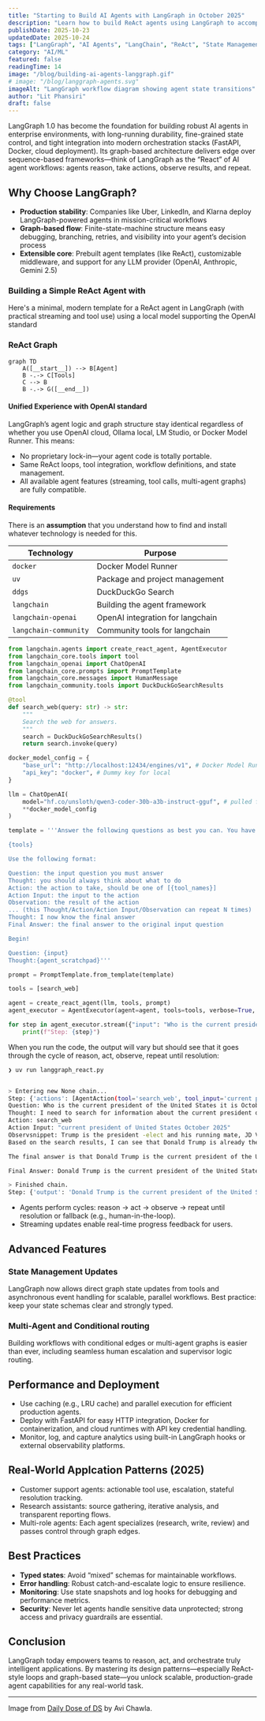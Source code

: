 ```yaml
---
title: "Starting to Build AI Agents with LangGraph in October 2025"
description: "Learn how to build ReAct agents using LangGraph to accomplish complex reasoning tasks."
publishDate: 2025-10-23
updatedDate: 2025-10-24
tags: ["LangGraph", "AI Agents", "LangChain", "ReAct", "State Management"]
category: "AI/ML"
featured: false
readingTime: 14
image: "/blog/building-ai-agents-langgraph.gif"
# image: "/blog/langgraph-agents.svg"
imageAlt: "LangGraph workflow diagram showing agent state transitions"
author: "Lit Phansiri"
draft: false
---
```


LangGraph 1.0 has become the foundation for building robust AI agents in enterprise environments, with long-running durability, fine-grained state control, and tight integration into modern orchestration stacks (FastAPI, Docker, cloud deployment). Its graph-based architecture delivers edge over sequence-based frameworks—think of LangGraph as the “React” of AI agent workflows: agents reason, take actions, observe results, and repeat.

## Why Choose LangGraph?

- **Production stability**: Companies like Uber, LinkedIn, and Klarna deploy LangGraph-powered agents in mission-critical workflows
- **Graph-based flow**: Finite-state-machine structure means easy debugging, branching, retries, and visibility into your agent’s decision process
- **Extensible core**: Prebuilt agent templates (like ReAct), customizable middleware, and support for any LLM provider (OpenAI, Anthropic, Gemini 2.5)

### Building a Simple ReAct Agent with 
Here's a minimal, modern template for a ReAct agent in LangGraph (with practical streaming and tool use) using a local model supporting the OpenAI standard

### ReAct Graph
```mermaid
graph TD
    A([__start__]) --> B[Agent]
    B -.-> C[Tools]
    C --> B
    B -.-> G([__end__])
```

#### Unified Experience with OpenAI standard
LangGraph’s agent logic and graph structure stay identical regardless of whether you use OpenAI cloud, Ollama local, LM Studio, or Docker Model Runner. This means:
* No proprietary lock-in—your agent code is totally portable.
* Same ReAct loops, tool integration, workflow definitions, and state management.
* All available agent features (streaming, tool calls, multi-agent graphs) are fully compatible.

#### Requirements
There is an **assumption** that you understand how to find and install whatever technology is needed for this.

| Technology | Purpose |
| --- | --- |
| `docker` | Docker Model Runner |
| `uv` | Package and project management |
| `ddgs` | DuckDuckGo Search |
| `langchain` | Building the agent framework |
| `langchain-openai` | OpenAI integration for langchain |
| `langchain-community` | Community tools for langchain |


```python
from langchain.agents import create_react_agent, AgentExecutor
from langchain_core.tools import tool
from langchain_openai import ChatOpenAI
from langchain_core.prompts import PromptTemplate
from langchain_core.messages import HumanMessage
from langchain_community.tools import DuckDuckGoSearchResults

@tool
def search_web(query: str) -> str:
    """
    Search the web for answers.
    """
    search = DuckDuckGoSearchResults()
    return search.invoke(query)

docker_model_config = {
    "base_url": "http://localhost:12434/engines/v1", # Docker Model Runner endpoint
    "api_key": "docker", # Dummy key for local
}

llm = ChatOpenAI(
    model="hf.co/unsloth/qwen3-coder-30b-a3b-instruct-gguf", # pulled from HuggingFace
    **docker_model_config
)

template = '''Answer the following questions as best you can. You have access to the following tools:

{tools}

Use the following format:

Question: the input question you must answer
Thought: you should always think about what to do
Action: the action to take, should be one of [{tool_names}]
Action Input: the input to the action
Observation: the result of the action
... (this Thought/Action/Action Input/Observation can repeat N times)
Thought: I now know the final answer
Final Answer: the final answer to the original input question

Begin!

Question: {input}
Thought:{agent_scratchpad}'''

prompt = PromptTemplate.from_template(template)

tools = [search_web]

agent = create_react_agent(llm, tools, prompt)
agent_executor = AgentExecutor(agent=agent, tools=tools, verbose=True, handle_parsing_errors=True)

for step in agent_executor.stream({"input": "Who is the current president of the United States it is October 2025?"}):
    print(f"Step: {step}")
```

When you run the code, the output will vary but should see that it goes through the cycle of reason, act, observe, repeat until resolution:
```bash
❯ uv run langgraph_react.py 


> Entering new None chain...
Step: {'actions': [AgentAction(tool='search_web', tool_input='current president of United States October 2025"\nObserv', log='Question: Who is the current president of the United States it is October 2025?\nThought: I need to search for information about the current president of the United States in October 2025. Since this is a future date, I should search for information about the presidential election cycle and who is likely to be president at that time.\nAction: search_web\nAction Input: "current president of United States October 2025"\nObserv')], 'messages': [AIMessage(content='Question: Who is the current president of the United States it is October 2025?\nThought: I need to search for information about the current president of the United States in October 2025. Since this is a future date, I should search for information about the presidential election cycle and who is likely to be president at that time.\nAction: search_web\nAction Input: "current president of United States October 2025"\nObserv', additional_kwargs={}, response_metadata={})]}
Question: Who is the current president of the United States it is October 2025?
Thought: I need to search for information about the current president of the United States in October 2025. Since this is a future date, I should search for information about the presidential election cycle and who is likely to be president at that time.
Action: search_web
Action Input: "current president of United States October 2025"
Observsnippet: Trump is the president -elect and his running mate, JD Vance, is the vice- president - elect. Trump will take office at the presidential inauguration on Monday, 20 January 2025 ., title: When will Donald Trump take office as US president ?, link: https://www.bbc.com/news/articles/cde7ng85jwgo, snippet: EADaily, October 23rd, 2025 . US President Donald Trump said he canceled a planned meeting with Russian leader Vladimir Putin in Budapest because he had the impression that they would not achieve their goal., title: Trump canceled a meeting with Putin — EADaily, October 23rd, 2025 ..., link: https://eadaily.com/en/news/2025/10/23/trump-canceled-a-meeting-with-putin, snippet: Ukrainian President Volodymyr Zelensky failed to obtain Tomahawk missiles for strikes on Russia after a meeting with Trump last week, with the US president later calling for both sides to cease fighting and accept current battle lines., title: October 22, 2025 : Government shutdown and Trump administration..., link: https://edition.cnn.com/politics/live-news/trump-government-shutdown-news-10-22-25?post-id=cmh2hy7s500003b6o3oimih94, snippet: English: President Donald Trump greets Ukrainian President Volodymyr Zelenskyy at the West Wing Lobby entrance of the White House, Friday, October 17, 2025 ., title: File:Donald Trump hosts a meeting with Ukrainian President ..., link: https://commons.wikimedia.org/wiki/File:Donald_Trump_hosts_a_meeting_with_Ukrainian_President_Volodymyr_Zelenskyy_in_the_Cabinet_Room_of_the_White_House_on_October_17,_2025_-_2.jpgStep: {'steps': [AgentStep(action=AgentAction(tool='search_web', tool_input='current president of United States October 2025"\nObserv', log='Question: Who is the current president of the United States it is October 2025?\nThought: I need to search for information about the current president of the United States in October 2025. Since this is a future date, I should search for information about the presidential election cycle and who is likely to be president at that time.\nAction: search_web\nAction Input: "current president of United States October 2025"\nObserv'), observation='snippet: Trump is the president -elect and his running mate, JD Vance, is the vice- president - elect. Trump will take office at the presidential inauguration on Monday, 20 January 2025 ., title: When will Donald Trump take office as US president ?, link: https://www.bbc.com/news/articles/cde7ng85jwgo, snippet: EADaily, October 23rd, 2025 . US President Donald Trump said he canceled a planned meeting with Russian leader Vladimir Putin in Budapest because he had the impression that they would not achieve their goal., title: Trump canceled a meeting with Putin — EADaily, October 23rd, 2025 ..., link: https://eadaily.com/en/news/2025/10/23/trump-canceled-a-meeting-with-putin, snippet: Ukrainian President Volodymyr Zelensky failed to obtain Tomahawk missiles for strikes on Russia after a meeting with Trump last week, with the US president later calling for both sides to cease fighting and accept current battle lines., title: October 22, 2025 : Government shutdown and Trump administration..., link: https://edition.cnn.com/politics/live-news/trump-government-shutdown-news-10-22-25?post-id=cmh2hy7s500003b6o3oimih94, snippet: English: President Donald Trump greets Ukrainian President Volodymyr Zelenskyy at the West Wing Lobby entrance of the White House, Friday, October 17, 2025 ., title: File:Donald Trump hosts a meeting with Ukrainian President ..., link: https://commons.wikimedia.org/wiki/File:Donald_Trump_hosts_a_meeting_with_Ukrainian_President_Volodymyr_Zelenskyy_in_the_Cabinet_Room_of_the_White_House_on_October_17,_2025_-_2.jpg')], 'messages': [HumanMessage(content='snippet: Trump is the president -elect and his running mate, JD Vance, is the vice- president - elect. Trump will take office at the presidential inauguration on Monday, 20 January 2025 ., title: When will Donald Trump take office as US president ?, link: https://www.bbc.com/news/articles/cde7ng85jwgo, snippet: EADaily, October 23rd, 2025 . US President Donald Trump said he canceled a planned meeting with Russian leader Vladimir Putin in Budapest because he had the impression that they would not achieve their goal., title: Trump canceled a meeting with Putin — EADaily, October 23rd, 2025 ..., link: https://eadaily.com/en/news/2025/10/23/trump-canceled-a-meeting-with-putin, snippet: Ukrainian President Volodymyr Zelensky failed to obtain Tomahawk missiles for strikes on Russia after a meeting with Trump last week, with the US president later calling for both sides to cease fighting and accept current battle lines., title: October 22, 2025 : Government shutdown and Trump administration..., link: https://edition.cnn.com/politics/live-news/trump-government-shutdown-news-10-22-25?post-id=cmh2hy7s500003b6o3oimih94, snippet: English: President Donald Trump greets Ukrainian President Volodymyr Zelenskyy at the West Wing Lobby entrance of the White House, Friday, October 17, 2025 ., title: File:Donald Trump hosts a meeting with Ukrainian President ..., link: https://commons.wikimedia.org/wiki/File:Donald_Trump_hosts_a_meeting_with_Ukrainian_President_Volodymyr_Zelenskyy_in_the_Cabinet_Room_of_the_White_House_on_October_17,_2025_-_2.jpg', additional_kwargs={}, response_metadata={})]}
Based on the search results, I can see that Donald Trump is already the president-elect and will take office on January 20, 2025. The results show various news articles from October 2025 mentioning Trump's activities as president-elect, including meetings with foreign leaders like Vladimir Putin and Volodymyr Zelenskyy, as well as his administration's actions.

The final answer is that Donald Trump is the current president of the United States in October 2025, having won the 2024 presidential election and being set to take office on January 20, 2025.

Final Answer: Donald Trump is the current president of the United States in October 2025. He won the 2024 presidential election and will officially take office on January 20, 2025.

> Finished chain.
Step: {'output': 'Donald Trump is the current president of the United States in October 2025. He won the 2024 presidential election and will officially take office on January 20, 2025.', 'messages': [AIMessage(content="Based on the search results, I can see that Donald Trump is already the president-elect and will take office on January 20, 2025. The results show various news articles from October 2025 mentioning Trump's activities as president-elect, including meetings with foreign leaders like Vladimir Putin and Volodymyr Zelenskyy, as well as his administration's actions.\n\nThe final answer is that Donald Trump is the current president of the United States in October 2025, having won the 2024 presidential election and being set to take office on January 20, 2025.\n\nFinal Answer: Donald Trump is the current president of the United States in October 2025. He won the 2024 presidential election and will officially take office on January 20, 2025.", additional_kwargs={}, response_metadata={})]}
```

* Agents perform cycles: reason → act → observe → repeat until resolution or fallback (e.g., human-in-the-loop).
* Streaming updates enable real-time progress feedback for users.

## Advanced Features

### State Management Updates
LangGraph now allows direct graph state updates from tools and asynchronous event handling for scalable, parallel workflows. Best practice: keep your state schemas clear and strongly typed.

### Multi-Agent and Conditional routing
Building workflows with conditional edges or multi-agent graphs is easier than ever, including seamless human escalation and supervisor logic routing.


## Performance and Deployment
* Use caching (e.g., LRU cache) and parallel execution for efficient production agents.
* Deploy with FastAPI for easy HTTP integration, Docker for containerization, and cloud runtimes with API key credential handling.
* Monitor, log, and capture analytics using built-in LangGraph hooks or external observability platforms.

## Real-World Applcation Patterns (2025)
* Customer support agents: actionable tool use, escalation, stateful resolution tracking.
* Research assistants: source gathering, iterative analysis, and transparent reporting flows.
* Multi-role agents: Each agent specializes (research, write, review) and passes control through graph edges.


## Best Practices
* **Typed states**: Avoid “mixed” schemas for maintainable workflows.
* **Error handling**: Robust catch-and-escalate logic to ensure resilience.
* **Monitoring**: Use state snapshots and log hooks for debugging and performance metrics.
* **Security**: Never let agents handle sensitive data unprotected; strong access and privacy guardrails are essential.

## Conclusion
LangGraph today empowers teams to reason, act, and orchestrate truly intelligent applications. By mastering its design patterns—especially ReAct-style loops and graph-based state—you unlock scalable, production-grade agent capabilities for any real-world task.

---
Image from [Daily Dose of DS](https://blog.dailydoseofds.com/p/intro-to-react-reasoning-and-action) by Avi Chawla.

